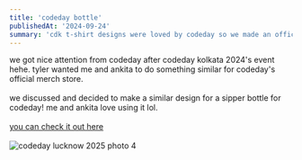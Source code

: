 ```yaml
---
title: 'codeday bottle'
publishedAt: '2024-09-24'
summary: 'cdk t-shirt designs were loved by codeday so we made an official sipper design of it :>'
---
```

we got nice attention from codeday after codeday kolkata 2024's event hehe. tyler wanted me and ankita to do something similar for codeday's official merch store.
<br><br>
we discussed and decided to make a similar design for a sipper bottle for codeday! me and ankita love using it lol.
<br><br>
<a href="https://shop.codeday.org/products/16oz-vacuum-insulated-stainless-steel-mug" target="_blank" rel="noopener noreferrer" class="underline">you can check it out here</a>
<br><br>
<img src="/codeday_bottle/bottle.jpeg" alt="codeday lucknow 2025 photo 4" class="postimg"/>